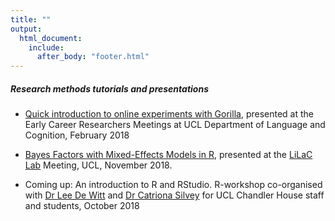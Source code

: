 ```yaml
---
title: ""
output:
  html_document:
    include:
      after_body: "footer.html"
---
```

    
<link rel="stylesheet" href="styles.css" type="text/css">

##### __Research methods tutorials and presentations__

* [Quick introduction to online experiments with Gorilla](files/online_experiments_MasaVujovic.pdf), presented at the Early Career Researchers Meetings at UCL Department of Language and Cognition, February 2018

* [Bayes Factors with Mixed-Effects Models in R](files/bayesfactors_MasaVujovic.pdf), presented at the [LiLaC Lab](http://www.lilac-lab.org/) Meeting, UCL, November 2018.

* Coming up: An introduction to R and RStudio. R-workshop co-organised with [Dr Lee De Witt](https://www.ucl.ac.uk/pals/people/lee-de-wit) and [Dr Catriona Silvey](http://www.homepages.ucl.ac.uk/~ucjuca2/) for UCL Chandler House staff and students, October 2018
